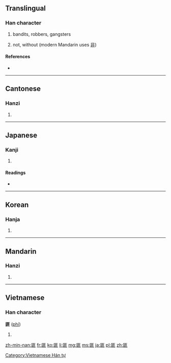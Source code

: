 ==Translingual==

===Han character===
{{Han char|rn=22|rad=匚|as=08|sn=10|four=7171<sub>1</sub>|canj=尸中一卜 (SLMY)}}

# bandits, robbers, gangsters
# {{archaic|lang=mul}} not, without (modern Mandarin uses [[非]])

====References====
* {{Han ref|kx=0153.450|dkj=02629|dj=0346.060|hdz=10087.010|uh=532A|ud=21290|bh=ADEA|bd=44522}}

----

==Cantonese==

===Hanzi===
{{yue-hanzi|jyut=|y=fei2}}

# {{defn|lang=yue|sort=匚08}}

----

==Japanese==

===Kanji===
{{ja-kanji|grade=|rs=匚08}}

# {{defn|lang=ja|sort=匚08}}

====Readings====
* {{ja-readings|on=[[ひ]] (hi)|kun=[[はこ]] (hako), [[かたみ]] (katami), [[あらず]] (arazu)}}

----

==Korean==

===Hanja===
{{ko-hanja|hangeul=[[비]], [[분]]|rv=bi, bun|mr=pi, pun}}

# {{defn|lang=ko|sort=匚08}}

----

==Mandarin==

===Hanzi===
{{cmn-hanzi|pin=[[fěi]] ([[fei3]])|wg=fei<sup>3</sup>}}

# {{defn|lang=cmn|sort=匚08}}

----

==Vietnamese==

===Han character===
'''匪''' ([[phỉ]])

# {{defn|Vietnamese}}

[[Category:Vietnamese Hán tự]]

[[zh-min-nan:匪]]
[[fr:匪]]
[[ko:匪]]
[[li:匪]]
[[mg:匪]]
[[ms:匪]]
[[ja:匪]]
[[pl:匪]]
[[zh:匪]]